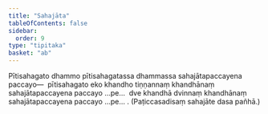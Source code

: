 ```yaml
---
title: "Sahajāta"
tableOfContents: false
sidebar:
  order: 9
type: "tipitaka"
basket: "ab"
---
```



<DynamicBreadcrumb />

<Division number="31">

<Paragraph number="724">
Pītisahagato dhammo pītisahagatassa dhammassa sahajātapaccayena paccayo—  pītisahagato eko khandho tiṇṇannaṃ khandhānaṃ sahajātapaccayena paccayo …pe…  dve khandhā dvinnaṃ khandhānaṃ sahajātapaccayena paccayo …pe… . (Paṭiccasadisaṃ sahajāte dasa pañhā.)
</Paragraph>
</Division>